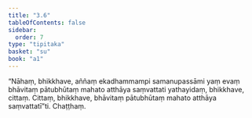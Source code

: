```yaml
---
title: "3.6"
tableOfContents: false
sidebar:
  order: 7
type: "tipitaka"
basket: "su"
book: "a1"
---
```



<DynamicBreadcrumb />

<Division number="26" book="a1">

<Paragraph number="55" book="a1">
“Nāhaṃ, bhikkhave, aññaṃ ekadhammampi samanupassāmi yaṃ evaṃ bhāvitaṃ pātubhūtaṃ mahato atthāya saṃvattati yathayidaṃ, bhikkhave, cittaṃ. Cittaṃ, bhikkhave, bhāvitaṃ pātubhūtaṃ mahato atthāya saṃvattatī”ti.

</Paragraph>
</Division>

<Paragraph number="56" type="center" book="a1">
Chaṭṭhaṃ.
</Paragraph>